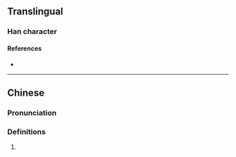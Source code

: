 {{character info}}
==Translingual==

===Han character===
{{Han char|rn=86|rad=火|as=14|sn=18|four=77809|canj=HBF,XHBF|ids=⿳⿴𦥑同冖火}}

====References====
* {{Han ref|kx=0686.110|dkj=19530|dj=1098.280|hdz=32243.070|uh=7202|ud=29186|bh=F26C|bd=62060}}

----

==Chinese==
{{zh-forms}}

===Pronunciation===
{{zh-pron
|m=biāo
|c=biu1
|mc=y
|cat=
}}

===Definitions===
{{zh-hanzi}}

# {{rfdef|zh}}